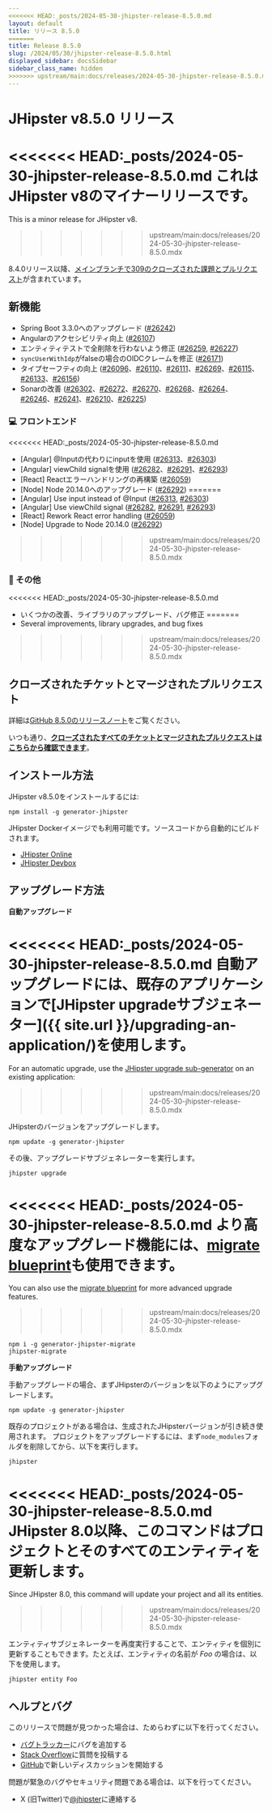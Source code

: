 ```yaml
---
<<<<<<< HEAD:_posts/2024-05-30-jhipster-release-8.5.0.md
layout: default
title: リリース 8.5.0
=======
title: Release 8.5.0
slug: /2024/05/30/jhipster-release-8.5.0.html
displayed_sidebar: docsSidebar
sidebar_class_name: hidden
>>>>>>> upstream/main:docs/releases/2024-05-30-jhipster-release-8.5.0.mdx
---
```


# JHipster v8.5.0 リリース

<<<<<<< HEAD:_posts/2024-05-30-jhipster-release-8.5.0.md
これはJHipster v8のマイナーリリースです。
=======
This is a minor release for JHipster v8.
>>>>>>> upstream/main:docs/releases/2024-05-30-jhipster-release-8.5.0.mdx

8.4.0リリース以降、[メインブランチで309のクローズされた課題とプルリクエスト](https://github.com/jhipster/generator-jhipster/issues?q=is:closed+milestone:8.5.0)が含まれています。

## 新機能

- Spring Boot 3.3.0へのアップグレード ([#26242](https://github.com/jhipster/generator-jhipster/pull/26242))
- Angularのアクセシビリティ向上 ([#26107](https://github.com/jhipster/generator-jhipster/pull/26107))
- エンティティテストで全削除を行わないよう修正 ([#26259](https://github.com/jhipster/generator-jhipster/pull/26259), [#26227](https://github.com/jhipster/generator-jhipster/pull/26227))
- `syncUserWithIdp`がfalseの場合のOIDCクレームを修正 ([#26171](https://github.com/jhipster/generator-jhipster/pull/26171))
- タイプセーフティの向上 ([#26096](https://github.com/jhipster/generator-jhipster/pull/26096)、[#26110](https://github.com/jhipster/generator-jhipster/pull/26110)、[#26111](https://github.com/jhipster/generator-jhipster/pull/26111)、[#26269](https://github.com/jhipster/generator-jhipster/pull/26269)、[#26115](https://github.com/jhipster/generator-jhipster/pull/26115)、[#26133](https://github.com/jhipster/generator-jhipster/pull/26133)、[#26156](https://github.com/jhipster/generator-jhipster/pull/26156))
- Sonarの改善 ([#26302](https://github.com/jhipster/generator-jhipster/pull/26302)、[#26272](https://github.com/jhipster/generator-jhipster/pull/26272)、[#26270](https://github.com/jhipster/generator-jhipster/pull/26270)、[#26268](https://github.com/jhipster/generator-jhipster/pull/26268)、[#26264](https://github.com/jhipster/generator-jhipster/pull/26264)、[#26246](https://github.com/jhipster/generator-jhipster/pull/26246)、[#26241](https://github.com/jhipster/generator-jhipster/pull/26241)、[#26210](https://github.com/jhipster/generator-jhipster/pull/26210)、[#26225](https://github.com/jhipster/generator-jhipster/pull/26225))

### :computer: フロントエンド

<<<<<<< HEAD:_posts/2024-05-30-jhipster-release-8.5.0.md
- [Angular] @Inputの代わりにinputを使用 ([#26313](https://github.com/jhipster/generator-jhipster/pull/26313)、[#26303](https://github.com/jhipster/generator-jhipster/pull/26303))
- [Angular] viewChild signalを使用 ([#26282](https://github.com/jhipster/generator-jhipster/pull/26282)、[#26291](https://github.com/jhipster/generator-jhipster/pull/26291)、[#26293](https://github.com/jhipster/generator-jhipster/pull/26293))
- [React] Reactエラーハンドリングの再構築 ([#26059](https://github.com/jhipster/generator-jhipster/pull/26059))
- [Node] Node 20.14.0へのアップグレード ([#26292](https://github.com/jhipster/generator-jhipster/pull/26292))
=======
- [Angular] Use input instead of @Input ([#26313](https://github.com/jhipster/generator-jhipster/pull/26313), [#26303](https://github.com/jhipster/generator-jhipster/pull/26303))
- [Angular] Use viewChild signal ([#26282](https://github.com/jhipster/generator-jhipster/pull/26282), [#26291](https://github.com/jhipster/generator-jhipster/pull/26291), [#26293](https://github.com/jhipster/generator-jhipster/pull/26293))
- [React] Rework React error handling ([#26059](https://github.com/jhipster/generator-jhipster/pull/26059))
- [Node] Upgrade to Node 20.14.0 ([#26292](https://github.com/jhipster/generator-jhipster/pull/26292))
>>>>>>> upstream/main:docs/releases/2024-05-30-jhipster-release-8.5.0.mdx

### :scroll: その他

<<<<<<< HEAD:_posts/2024-05-30-jhipster-release-8.5.0.md
- いくつかの改善、ライブラリのアップグレード、バグ修正
=======
- Several improvements, library upgrades, and bug fixes
>>>>>>> upstream/main:docs/releases/2024-05-30-jhipster-release-8.5.0.mdx

## クローズされたチケットとマージされたプルリクエスト

詳細は[GitHub 8.5.0のリリースノート](https://github.com/jhipster/generator-jhipster/releases/tag/v8.5.0)をご覧ください。

いつも通り、**[クローズされたすべてのチケットとマージされたプルリクエストはこちらから確認できます](https://github.com/jhipster/generator-jhipster/issues?q=is:closed+milestone:8.5.0)**。

## インストール方法

JHipster v8.5.0をインストールするには:

```
npm install -g generator-jhipster
```

JHipster Dockerイメージでも利用可能です。ソースコードから自動的にビルドされます。

- [JHipster Online](https://start.jhipster.tech)
- [JHipster Devbox](https://github.com/jhipster/jhipster-devbox)

## アップグレード方法

**自動アップグレード**

<<<<<<< HEAD:_posts/2024-05-30-jhipster-release-8.5.0.md
自動アップグレードには、既存のアプリケーションで[JHipster upgradeサブジェネーター]({{ site.url }}/upgrading-an-application/)を使用します。
=======
For an automatic upgrade, use the [JHipster upgrade sub-generator](/upgrading-an-application/) on an existing application:
>>>>>>> upstream/main:docs/releases/2024-05-30-jhipster-release-8.5.0.mdx

JHipsterのバージョンをアップグレードします。

```
npm update -g generator-jhipster
```

その後、アップグレードサブジェネレーターを実行します。

```
jhipster upgrade
```

<<<<<<< HEAD:_posts/2024-05-30-jhipster-release-8.5.0.md
より高度なアップグレード機能には、[migrate blueprint](https://github.com/jhipster/generator-jhipster-migrate)も使用できます。
=======
You can also use the [migrate blueprint](https://github.com/jhipster/generator-jhipster-migrate) for more advanced upgrade features.
>>>>>>> upstream/main:docs/releases/2024-05-30-jhipster-release-8.5.0.mdx

```
npm i -g generator-jhipster-migrate
jhipster-migrate
```

**手動アップグレード**

手動アップグレードの場合、まずJHipsterのバージョンを以下のようにアップグレードします。

```
npm update -g generator-jhipster
```

既存のプロジェクトがある場合は、生成されたJHipsterバージョンが引き続き使用されます。
プロジェクトをアップグレードするには、まず`node_modules`フォルダを削除してから、以下を実行します。

```
jhipster
```

<<<<<<< HEAD:_posts/2024-05-30-jhipster-release-8.5.0.md
JHipster 8.0以降、このコマンドはプロジェクトとそのすべてのエンティティを更新します。
=======
Since JHipster 8.0, this command will update your project and all its entities.
>>>>>>> upstream/main:docs/releases/2024-05-30-jhipster-release-8.5.0.mdx

エンティティサブジェネレーターを再度実行することで、エンティティを個別に更新することもできます。たとえば、エンティティの名前が _Foo_ の場合は、以下を使用します。

```
jhipster entity Foo
```

## ヘルプとバグ

このリリースで問題が見つかった場合は、ためらわずに以下を行ってください。

- [バグトラッカー](https://github.com/jhipster/generator-jhipster/issues?state=open)にバグを追加する
- [Stack Overflow](http://stackoverflow.com/tags/jhipster/info)に質問を投稿する
- [GitHub](https://github.com/jhipster/generator-jhipster/discussions)で新しいディスカッションを開始する

問題が緊急のバグやセキュリティ問題である場合は、以下を行ってください。

- X (旧Twitter)で[@jhipster](https://twitter.com/jhipster)に連絡する
